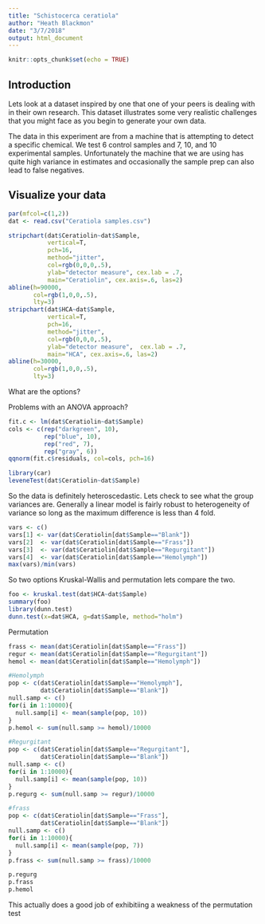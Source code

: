 ```yaml
---
title: "Schistocerca ceratiola"
author: "Heath Blackmon"
date: "3/7/2018"
output: html_document
---
```


```r
knitr::opts_chunk$set(echo = TRUE)
```

## Introduction

Lets look at a dataset inspired by one that one of your peers is dealing with in their own research.  This dataset illustrates some very realistic challenges that you might face as you begin to generate your own data.

The data in this experiment are from a machine that is attempting to detect a specific chemical.  We test 6 control samples and 7, 10, and 10 experimental samples.  Unfortunately the machine that we are using has quite high variance in estimates and occasionally the sample prep can also lead to false negatives.

## Visualize your data

```r
par(mfcol=c(1,2))
dat <- read.csv("Ceratiola samples.csv")

stripchart(dat$Ceratiolin~dat$Sample, 
           vertical=T, 
           pch=16, 
           method="jitter",
           col=rgb(0,0,0,.5), 
           ylab="detector measure", cex.lab = .7,
           main="Ceratiolin", cex.axis=.6, las=2)
abline(h=90000, 
       col=rgb(1,0,0,.5),
       lty=3)
stripchart(dat$HCA~dat$Sample, 
           vertical=T,
           pch=16, 
           method="jitter",
           col=rgb(0,0,0,.5), 
           ylab="detector measure",  cex.lab = .7,
           main="HCA", cex.axis=.6, las=2)
abline(h=30000, 
       col=rgb(1,0,0,.5),
       lty=3)
```


What are the options?


Problems with an ANOVA approach?

```r
fit.c <- lm(dat$Ceratiolin~dat$Sample)
cols <- c(rep("darkgreen", 10),
          rep("blue", 10),
          rep("red", 7),
          rep("gray", 6))
qqnorm(fit.c$residuals, col=cols, pch=16)
```


```r
library(car)
leveneTest(dat$Ceratiolin~dat$Sample)

```

So the data is definitely heteroscedastic. Lets check to see what the group variances are. Generally a linear model is fairly robust to heterogeneity of variance so long as the maximum difference is less than 4 fold.

```r
vars <- c()
vars[1] <- var(dat$Ceratiolin[dat$Sample=="Blank"])
vars[2]  <- var(dat$Ceratiolin[dat$Sample=="Frass"])
vars[3]  <- var(dat$Ceratiolin[dat$Sample=="Regurgitant"])
vars[4]  <- var(dat$Ceratiolin[dat$Sample=="Hemolymph"])
max(vars)/min(vars)
```

So two options Kruskal-Wallis and permutation lets compare the two.

```r
foo <- kruskal.test(dat$HCA~dat$Sample)
summary(foo)
library(dunn.test)
dunn.test(x=dat$HCA, g=dat$Sample, method="holm")
```

Permutation
```r
frass <- mean(dat$Ceratiolin[dat$Sample=="Frass"])
regur <- mean(dat$Ceratiolin[dat$Sample=="Regurgitant"])
hemol <- mean(dat$Ceratiolin[dat$Sample=="Hemolymph"])

#Hemolymph
pop <- c(dat$Ceratiolin[dat$Sample=="Hemolymph"],
         dat$Ceratiolin[dat$Sample=="Blank"])
null.samp <- c()
for(i in 1:10000){
  null.samp[i] <- mean(sample(pop, 10))
}
p.hemol <- sum(null.samp >= hemol)/10000

#Regurgitant
pop <- c(dat$Ceratiolin[dat$Sample=="Regurgitant"],
         dat$Ceratiolin[dat$Sample=="Blank"])
null.samp <- c()
for(i in 1:10000){
  null.samp[i] <- mean(sample(pop, 10))
}
p.regurg <- sum(null.samp >= regur)/10000

#frass
pop <- c(dat$Ceratiolin[dat$Sample=="Frass"],
         dat$Ceratiolin[dat$Sample=="Blank"])
null.samp <- c()
for(i in 1:10000){
  null.samp[i] <- mean(sample(pop, 7))
}
p.frass <- sum(null.samp >= frass)/10000
```

```r
p.regurg
p.frass
p.hemol
```

This actually does a good job of exhibitiing a weakness of the permutation test